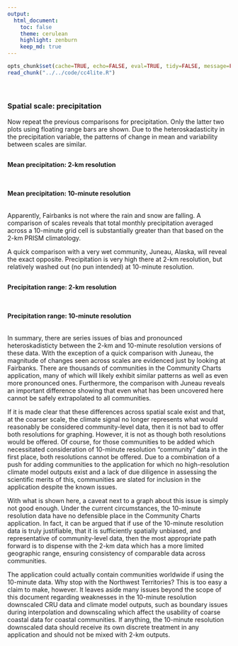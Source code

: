 ```yaml
---
output:
  html_document:
    toc: false
    theme: cerulean
    highlight: zenburn
    keep_md: true
---
```


```r
opts_chunk$set(cache=TRUE, echo=FALSE, eval=TRUE, tidy=FALSE, message=FALSE, warning=FALSE, results="asis", comment=NA)
read_chunk("../../code/cc4lite.R")
```

```r
```

```r
```

##
##
### Spatial scale: precipitation

Now repeat the previous comparisons for precipitation.
Only the latter two plots using floating range bars are shown.
Due to the heteroskadasticity in the precipitation variable, the patterns of change in mean and variability between scales are similar.

##
#### Mean precipitation: 2-km resolution

```r
```

##
#### Mean precipitation: 10-minute resolution

```r
```

Apparently, Fairbanks is not where the rain and snow are falling.
A comparison of scales reveals that total monthly precipitation averaged across a 10-minute grid cell is substantially greater than that based on the 2-km PRISM climatology.

A quick comparison with a very wet community, Juneau, Alaska, will reveal the exact opposite.
Precipitation is very high there at 2-km resolution, but relatively washed out (no pun intended) at 10-minute resolution.

##
#### Precipitation range: 2-km resolution

```r
```

##
#### Precipitation range: 10-minute resolution

```r
```

<style>iframe.rChart{ width: 100%; height: 500px;}</style>

In summary, there are series issues of bias and pronounced heteroskadisticty between the 2-km and 10-minute resolution versions of these data.
With the exception of a quick comparison with Juneau, the magnitude of changes seen across scales are evidenced just by looking at Fairbanks.
There are thousands of communities in the Community Charts application, many of which will likely exhibit similar patterns as well as even more pronounced ones.
Furthermore, the comparison with Juneau reveals an important difference showing that even what has been uncovered here cannot be safely extrapolated to all communities.

If it is made clear that these differences across spatial scale exist and that, at the coarser scale, the climate signal no longer represents what would reasonably be considered community-level data,
then it is not bad to offer both resolutions for graphing.
However, it is not as though both resolutions would be offered.
Of course, for those communities to be added which necessitated consideration of 10-minute resolution "community" data in the first place, both resolutions cannot be offered.
Due to a combination of a push for adding communities to the application for which no high-resolution climate model outputs exist and a lack of due diligence in assessing the scientific merits of this,
communities are slated for inclusion in the application despite the known issues.

With what is shown here, a caveat next to a graph about this issue is simply not good enough.
Under the current circumstances, the 10-minute resolution data have no defensible place in the Community Charts application.
In fact, it can be argued that if use of the 10-minute resolution data is truly justifiable, that it is sufficiently spatially unbiased, and representative of community-level data,
then the most appropriate path forward is to dispense with the 2-km data which has a more limited geographic range, ensuring consistency of comparable data across communities.

The application could actually contain communities worldwide if using the 10-minute data. Why stop with the Northwest Territories?
This is too easy a claim to make, however.
It leaves aside many issues beyond the scope of this document regarding weaknesses in the 10-minute resolution downscaled CRU data and climate model outputs,
such as boundary issues during interpolation and downscaling which affect the usability of coarse coastal data for coastal communities.
If anything, the 10-minute resolution downscaled data should receive its own discrete treatment in any application and should not be mixed with 2-km outputs.
